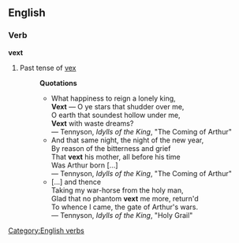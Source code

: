 ==English==
===Verb===
[[Category:English verbs]]
'''vext'''
#Past tense of [[vex]]
#:'''Quotations'''
#:*What happiness to reign a lonely king,<br>'''Vext''' &mdash; O ye stars that shudder over me,<br>O earth that soundest hollow under me,<br>'''Vext''' with waste dreams?<br>&mdash; Tennyson, ''Idylls of the King'', "The Coming of Arthur"
#:*And that same night, the night of the new year,<br>By reason of the bitterness and grief<br>That '''vext''' his mother, all before his time<br>Was Arthur born [...]<br>&mdash; Tennyson, ''Idylls of the King'', "The Coming of Arthur"
#:*[...] and thence<br>Taking my war-horse from the holy man,<br>Glad that no phantom '''vext''' me more, return'd<br>To whence I came, the gate of Arthur's wars.<br>&mdash; Tennyson, ''Idylls of the King'', "Holy Grail"